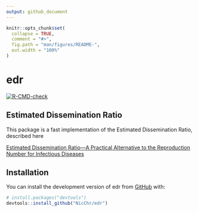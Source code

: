 ```yaml
---
output: github_document
---
```


```r
knitr::opts_chunk$set(
  collapse = TRUE,
  comment = "#>",
  fig.path = "man/figures/README-",
  out.width = "100%"
)
```

# edr

<!-- badges: start -->
[![R-CMD-check](https://github.com/NicChr/edr/actions/workflows/R-CMD-check.yaml/badge.svg)](https://github.com/NicChr/edr/actions/workflows/R-CMD-check.yaml)
<!-- badges: end -->

## Estimated Dissemination Ratio


This package is a fast implementation of the Estimated Dissemination Ratio, 
described here

[Estimated Dissemination Ratio—A Practical Alternative to the Reproduction Number for Infectious Diseases](dx.doi.org/10.3389/fpubh.2021.675065)

## Installation

You can install the development version of edr from [GitHub](https://github.com/) with:

``` r
# install.packages("devtools")
devtools::install_github("NicChr/edr")
```